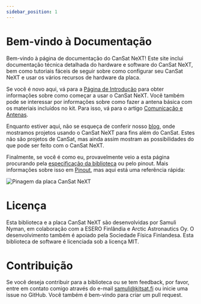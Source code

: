 ```yaml
---
sidebar_position: 1
---
```


# Bem-vindo à Documentação

Bem-vindo à página de documentação do CanSat NeXT! Este site inclui documentação técnica detalhada do hardware e software do CanSat NeXT, bem como tutoriais fáceis de seguir sobre como configurar seu CanSat NeXT e usar os vários recursos de hardware da placa.

Se você é novo aqui, vá para a [Página de Introdução](./course/course.md) para obter informações sobre como começar a usar o CanSat NeXT. Você também pode se interessar por informações sobre como fazer a antena básica com os materiais incluídos no kit. Para isso, vá para o artigo [Comunicação e Antenas](./CanSat-hardware/communication).

Enquanto estiver aqui, não se esqueça de conferir nosso [blog](./../blog/), onde mostramos projetos usando o CanSat NeXT para fins além do CanSat. Estes não são projetos de CanSat, mas ainda assim mostram as possibilidades do que pode ser feito com o CanSat NeXT.

Finalmente, se você é como eu, provavelmente veio a esta página procurando pela [especificação da biblioteca](./CanSat-software/library_specification) ou pelo pinout. Mais informações sobre isso em [Pinout](./CanSat-hardware/pin_out), mas aqui está uma referência rápida:

![Pinagem da placa CanSat NeXT](./CanSat-hardware/img/pinout.png)

# Licença

Esta biblioteca e a placa CanSat NeXT são desenvolvidas por Samuli Nyman, em colaboração com a ESERO Finlândia e Arctic Astronautics Oy. O desenvolvimento também é apoiado pela Sociedade Física Finlandesa. Esta biblioteca de software é licenciada sob a licença MIT.

# Contribuição

Se você deseja contribuir para a biblioteca ou se tem feedback, por favor, entre em contato comigo através do e-mail samuli@kitsat.fi ou inicie uma issue no GitHub. Você também é bem-vindo para criar um pull request.
